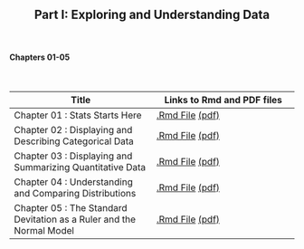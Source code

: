 <h2>
<center>
Part I: Exploring and Understanding Data
</center>
</h2>


</br>
<h4><right>Chapters 01-05</right></h4>
</br>

Title  | Links to Rmd and PDF files
------------- | -------------
Chapter 01 : Stats Starts Here | <a href='files/Chapter01.Rmd'>.Rmd File</a> <a href='files/Chapter01.pdf'>(pdf)</a>
Chapter 02 : Displaying and Describing Categorical Data | <a href='files/Chapter02.Rmd'>.Rmd File</a> <a href='files/Chapter02.pdf'>(pdf)</a>
Chapter 03 : Displaying and Summarizing Quantitative Data | <a href='files/Chapter03.Rmd'>.Rmd File</a> <a href='files/Chapter03.pdf'>(pdf)</a>
Chapter 04 : Understanding and Comparing Distributions | <a href='files/Chapter04.Rmd'>.Rmd File</a> <a href='files/Chapter04.pdf'>(pdf)</a>
Chapter 05 : The Standard Devitation as a Ruler and the Normal Model | <a href='files/Chapter05.Rmd'>.Rmd File</a> <a href='files/Chapter05.pdf'>(pdf)</a>


